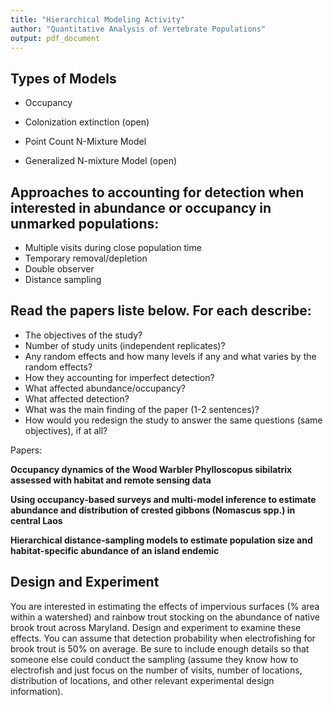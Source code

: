 ```yaml
---
title: "Hierarchical Modeling Activity"
author: "Quantitative Analysis of Vertebrate Populations"
output: pdf_document
---
```


## Types of Models

* Occupancy
* Colonization extinction (open)

* Point Count N-Mixture Model
* Generalized N-mixture Model (open)

## Approaches to accounting for detection when interested in abundance or occupancy in unmarked populations:

* Multiple visits during close population time
* Temporary removal/depletion
* Double observer
* Distance sampling


## Read the papers liste below. For each describe: 

* The objectives of the study?
* Number of study units (independent replicates)?
* Any random effects and how many levels if any and what varies by the random effects?
* How they accounting for imperfect detection?
* What affected abundance/occupancy?
* What affected detection?
* What was the main finding of the paper (1-2 sentences)?
* How would you redesign the study to answer the same questions (same objectives), if at all?

Papers: 

**Occupancy dynamics of the Wood Warbler Phylloscopus sibilatrix assessed with habitat and remote sensing data**

**Using occupancy-based surveys and multi-model inference to estimate abundance and distribution of crested gibbons (Nomascus spp.) in central Laos**

**Hierarchical distance-sampling models to estimate population size
and habitat-specific abundance of an island endemic**
 
## Design and Experiment

You are interested in estimating the effects of impervious surfaces (% area within a watershed) and rainbow trout stocking on the abundance of native brook trout across Maryland. Design and experiment to examine these effects. You can assume that detection probability when electrofishing for brook trout is 50% on average. Be sure to include enough details so that someone else could conduct the sampling (assume they know how to electrofish and just focus on the number of visits, number of locations, distribution of locations, and other relevant experimental design information).





